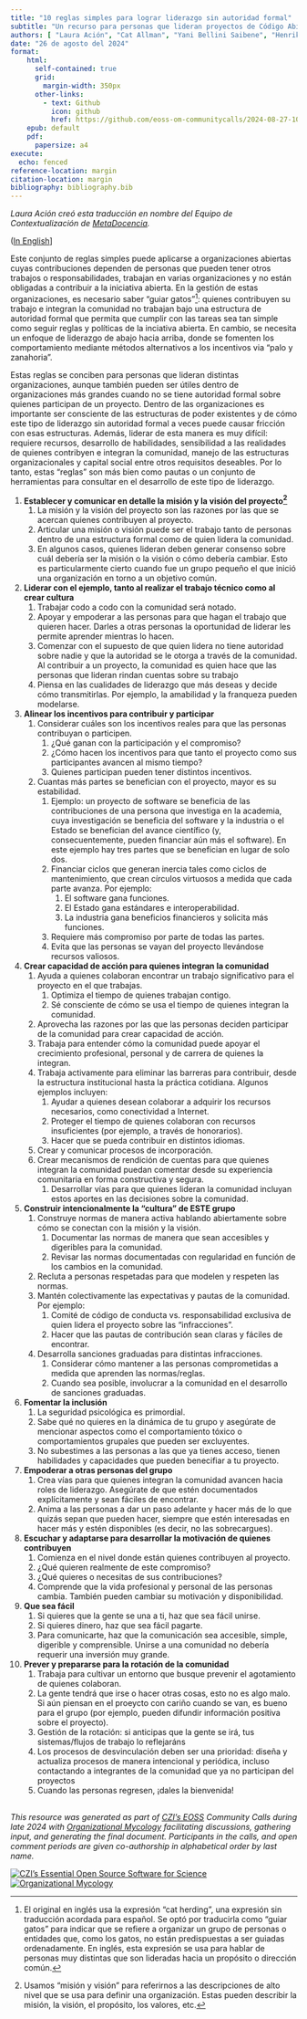 ```yaml
---
title: "10 reglas simples para lograr liderazgo sin autoridad formal"
subtitle: "Un recurso para personas que lideran proyectos de Código Abierto"
authors: [ "Laura Ación", "Cat Allman", "Yani Bellini Saibene", "Henrik Bengtsson", "Beth Duckles", "Jonah Duckles", "Kate Hertweck", "Daniel S. Katz", "Dan Sholler", "Carol Willing"]
date: "26 de agosto del 2024"
format:
    html: 
      self-contained: true
      grid: 
        margin-width: 350px
      other-links:
        - text: Github
          icon: github
          href: https://github.com/eoss-om-communitycalls/2024-08-27-10-simple-rules-for-leadership
    epub: default
    pdf:
      papersize: a4
execute: 
  echo: fenced
reference-location: margin
citation-location: margin
bibliography: bibliography.bib
---
```


*Laura Ación creó esta traducción en nombre del Equipo de Contextualización de [MetaDocencia](https://www.metadocencia.org/).*

([In English](/)]

Este conjunto de reglas simples puede aplicarse a organizaciones abiertas cuyas contribuciones dependen de personas que pueden tener otros trabajos o responsabilidades, trabajan en varias organizaciones y no están obligadas a contribuir a la iniciativa abierta. En la gestión de estas organizaciones, es necesario saber “guiar gatos”[^2]: quienes contribuyen su trabajo e integran la comunidad no trabajan bajo una estructura de autoridad formal que permita que cumplir con las tareas sea tan simple como seguir reglas y políticas de la inciativa abierta. En cambio, se necesita un enfoque de liderazgo de abajo hacia arriba, donde se fomenten los comportamiento mediante métodos alternativos a los incentivos via “palo y zanahoria”.

Estas reglas se conciben para personas que lideran distintas organizaciones, aunque también pueden ser útiles dentro de organizaciones más grandes cuando no se tiene autoridad formal sobre quienes participan de un proyecto. Dentro de las organizaciones es importante ser consciente de las estructuras de poder existentes y de cómo este tipo de liderazgo sin autoridad formal a veces puede causar fricción con esas estructuras. Además, liderar de esta manera es muy difícil: requiere recursos, desarrollo de habilidades, sensibilidad a las realidades de quienes contribyen e integran la comunidad, manejo de las estructuras organizacionales y capital social entre otros requisitos deseables. Por lo tanto, estas “reglas” son más bien como pautas o un conjunto de herramientas para consultar en el desarrollo de este tipo de liderazgo.

1. **Establecer y comunicar en detalle la misión y la visión del proyecto[^3]**
    1. La misión y la visión del proyecto son las razones por las que se acercan quienes contribuyen al proyecto.
    2. Articular una misión o visión puede ser el trabajo tanto de personas dentro de una estructura formal como de quien lidera la comunidad.
    3. En algunos casos, quienes lideran deben generar consenso sobre cuál debería ser la misión o la visión o cómo debería cambiar. Esto es particularmente cierto cuando fue un grupo pequeño el que inició una organización en torno a un objetivo común.
2. **Liderar con el ejemplo, tanto al realizar el trabajo técnico como al crear cultura**
    1. Trabajar codo a codo con la comunidad será notado.
    2. Apoyar y empoderar a las personas para que hagan el trabajo que quieren hacer. Darles a otras personas la oportunidad de liderar les permite aprender mientras lo hacen.
    3. Comenzar con el supuesto de que quien lidera no tiene autoridad sobre nadie y que la autoridad se le otorga a través de la comunidad. Al contribuir a un proyecto, la comunidad es quien hace que las personas que lideran rindan cuentas sobre su trabajo
    4. Piensa en las cualidades de liderazgo que más deseas y decide cómo transmitirlas. Por ejemplo, la amabilidad y la franqueza pueden modelarse.
3. **Alinear los incentivos para contribuir y participar**
    1. Considerar cuáles son los incentivos reales para que las personas contribuyan o participen.
        1. ¿Qué ganan con la participación y el compromiso?
        2. ¿Cómo hacen los incentivos para que tanto el proyecto como sus participantes avancen al mismo tiempo?
        3. Quienes participan pueden tener distintos incentivos.
    2. Cuantas más partes se benefician con el proyecto, mayor es su estabilidad.
        1. Ejemplo: un proyecto de software se beneficia de las contribuciones de una persona que investiga en la academia, cuya investigación se beneficia del software y la industria o el Estado se benefician del avance científico (y, consecuentemente, pueden financiar aún más el software). En este ejemplo hay tres partes que se benefician en lugar de solo dos.
        2. Financiar ciclos que generan inercia tales como ciclos de mantenimiento, que crean círculos virtuosos a medida que cada parte avanza. Por ejemplo:
            1. El software gana funciones.
            2. El Estado gana estándares e interoperabilidad.
            3. La industria gana beneficios financieros y solicita más funciones.
        3. Requiere más compromiso por parte de todas las partes.
        4. Evita que las personas se vayan del proyecto llevándose recursos valiosos.
4. **Crear capacidad de acción para quienes integran la comunidad**
    1. Ayuda a quienes colaboran  encontrar un trabajo significativo para el proyecto en el que trabajas.
        1. Optimiza el tiempo de quienes trabajan contigo.
        2. Sé consciente de cómo se usa el tiempo de quienes integran la comunidad.
    2. Aprovecha las razones por las que las personas deciden participar de la comunidad para crear capacidad de acción.
    3. Trabaja para entender cómo la comunidad puede apoyar el crecimiento profesional, personal y de carrera de quienes la integran.
    4. Trabaja activamente para eliminar las barreras para contribuir, desde la estructura institucional hasta la práctica cotidiana. Algunos ejemplos incluyen:
        1. Ayudar a quienes desean colaborar a adquirir los recursos necesarios, como conectividad a Internet.
        2. Proteger el tiempo de quienes colaboran con recursos insuficientes (por ejemplo, a través de honorarios).
        3. Hacer que se pueda contribuir en distintos idiomas.
    5. Crear y comunicar procesos de incorporación.
    6. Crear mecanismos de rendición de cuentas para que quienes integran la comunidad puedan comentar desde su experiencia comunitaria en forma constructiva y segura.
        1. Desarrollar vías para que quienes lideran la comunidad incluyan estos aportes en las decisiones sobre la comunidad.
5. **Construir intencionalmente la “cultura” de ESTE grupo**
    1. Construye normas de manera activa hablando abiertamente sobre cómo se conectan con la misión y la visión.
        1. Documentar las normas de manera que sean accesibles y digeribles para la comunidad.
        2. Revisar las normas documentadas con regularidad en función de los cambios en la comunidad.
    2. Recluta a personas respetadas para que modelen y respeten las normas.
    3. Mantén colectivamente las expectativas y pautas de la comunidad. Por ejemplo:
        1. Comité de código de conducta vs. responsabilidad exclusiva de quien lidera el proyecto sobre las “infracciones”.
        2. Hacer que las pautas de contribución sean claras y fáciles de encontrar.
    4. Desarrolla sanciones graduadas para distintas infracciones.
        1. Considerar cómo mantener a las personas comprometidas a medida que aprenden las normas/reglas.
        2. Cuando sea posible, involucrar a la comunidad en el desarrollo de sanciones graduadas.
6. **Fomentar la inclusión**
    1. La seguridad psicológica es primordial.
    2. Sabe qué no quieres en la dinámica de tu grupo y asegúrate de mencionar aspectos como el comportamiento tóxico o comportamientos grupales que pueden ser excluyentes.
    3. No subestimes a las personas a las que ya tienes acceso, tienen habilidades y capacidades que pueden benecifiar a tu proyecto.
7. **Empoderar a otras personas del grupo**
    1. Crea vías para que quienes integran la comunidad avancen hacia roles de liderazgo. Asegúrate de que estén documentados explícitamente y sean fáciles de encontrar.
    2. Anima a las personas a dar un paso adelante y hacer más de lo que quizás sepan que pueden hacer, siempre que estén interesadas en hacer más y estén disponibles (es decir, no las sobrecargues).
8. **Escuchar y adaptarse para desarrollar la motivación de quienes contribuyen**
    1. Comienza en el nivel donde están quienes contribuyen al proyecto.
    2. ¿Qué quieren realmente de este compromiso?
    3. ¿Qué quieres o necesitas de sus contribuciones?
    4. Comprende que la vida profesional y personal de las personas cambia. También pueden cambiar su motivación y disponibilidad. 
9. **Que sea fácil**
    1. Si quieres que la gente se una a ti, haz que sea fácil unirse.
    2. Si quieres dinero, haz que sea fácil pagarte.
    3. Para comunicarte, haz que la comunicación sea accesible, simple, digerible y comprensible. Unirse a una comunidad no debería requerir una inversión muy grande.
10. **Prever y prepararse para la rotación de la comunidad**
    1. Trabaja para cultivar un entorno que busque prevenir el agotamiento de quienes colaboran.
    2. La gente tendrá que irse o hacer otras cosas, esto no es algo malo. Si aún piensan en el proeycto con cariño cuando se van, es bueno para el grupo (por ejemplo, pueden difundir información positiva sobre el proyecto).
    3. Gestión de la rotación: si anticipas que la gente se irá, tus sistemas/flujos de trabajo lo reflejaráns
    4. Los procesos de desvinculación deben ser una prioridad: diseña y actualiza procesos de manera intencional y periódica, incluso contactando a integrantes de la comunidad que ya no participan del proyectos
    5. Cuando las personas regresen, ¡dales la bienvenida!

[^1]: Este recurso fue desarrollado por primera vez por quienes asistieron a la llamada comunitaria del 26 de agosto de 2024 del programa Software de Código Abierto Esencial para la Ciencia (Essencial Open Source Software for Science, del inglés) de la Chan Zuckerberg Iniciative. Si agregas algo a este documento, agrega también tu nombre a la lista de autoría (en orden alfabético por apellido). Se compartirá una lista de quienes agreguen contribuciones adicionales en un futuro repositorio de GitHub, donde también puedes enviar tu contribución.

[^2]: El original en inglés usa la expresión "cat herding", una expresión sin traducción acordada para español. Se optó por traducirla como "guiar gatos" para indicar que se refiere a organizar un grupo de personas o entidades que, como los gatos, no están predispuestas a ser guiadas ordenadamente. En inglés, esta expresión se usa para hablar de personas muy distintas que son lideradas hacia un propósito o dirección común.

[^3]: Usamos "misión y visión" para referirnos a las descripciones de alto nivel que se usa para definir una organización. Estas pueden describir la misión, la visión, el propósito, los valores, etc.


<!-- FOOTER & LOGOS Please do not modify below --> 
----
_This resource was generated as part of [CZI's EOSS](https://chanzuckerberg.com/eoss/) Community Calls during late 2024 with 
[Organizational Mycology](https://orgmycology.com) facilitating discussions, gathering input, 
and generating the final document. Participants in the calls, and open comment periods are 
given co-authorship in alphabetical order by last name._  
  

[![CZI's Essential Open Source Software for Science](img/CZI-EOSS.png)](https://czi.co/EOSS)
[![Organizational Mycology](img/om_short_logo.png)](https://orgmycology.com)
